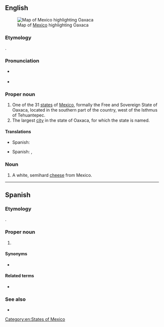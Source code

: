 ==English==
[[File:Mexico map, MX-OAX.svg|thumb|Map of [[Mexico]] highlighting Oaxaca]]

===Etymology===
{{bor|en|nah|Huaxyacac|Huāxyacac|place of guaje trees}}.

===Pronunciation===
* {{a|US}} {{IPA|/wɑːˈhɑː.kɑː/|/wəˈhɑː.kɑː/|lang=en}}
* {{audio|Es-Oaxaca.ogg|Audio|lang=en}}

===Proper noun===
{{en-proper noun}}

# One of the 31 [[states]] of [[Mexico]], formally the Free and Sovereign State of Oaxaca, located in the southern part of the country, west of the Isthmus of Tehuantepec.
# The largest [[city]] in the state of Oaxaca, for which the state is named.

====Translations====
{{trans-top|state of Mexico}}
* Spanish: {{t+|es|Oaxaca|f}}
{{trans-mid}}
{{trans-bottom}}

{{trans-top|city}}
* Spanish: {{t|es|Oaxaca de Juárez|f}}, {{t+|es|Oaxaca|f}}
{{trans-mid}}
{{trans-bottom}}

===Noun===
{{en-noun|~}}

# A white, semihard [[cheese]] from Mexico.

[[Category:en:States of Mexico]]

----

==Spanish==

===Etymology===
{{etyl|nah|es}} {{m|nah|Huaxyacac|Huāxyacac|place of guaje trees}}.

===Proper noun===
{{es-proper noun|f}}

# {{place|es|state|c/Mexico}}

====Synonyms====
* {{l|es|OA}} {{qualifier|abbreviation}}

====Related terms====
* {{l|es|oaxaqueño}}

===See also===
* {{pedialite|lang=es}}
